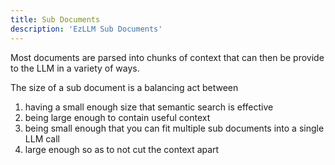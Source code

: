 ```yaml
---
title: Sub Documents
description: 'EzLLM Sub Documents'
---
```


Most documents are parsed into chunks of context that can then be provide to the LLM in a variety of ways.

The size of a sub document is a balancing act between
1. having a small enough size that semantic search is effective
2. being large enough to contain useful context
3. being small enough that you can fit multiple sub documents into a single LLM call
4. large enough so as to not cut the context apart